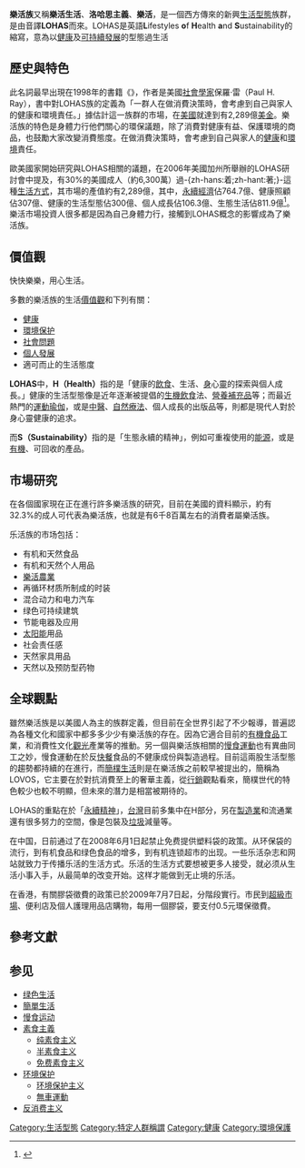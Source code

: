 '''樂活族'''又稱'''樂活生活'''、'''洛哈思主義'''、'''樂活'''，是一個西方傳來的新興[[生活型態|生活型態]]族群，是由音譯'''LOHAS'''而來。LOHAS是英語'''L'''ifestyles '''o'''f '''H'''ealth '''a'''nd '''S'''ustainability的縮寫，意為以[[健康|健康]]及[[可持續發展|可持續發展]]的型態過生活

==歷史與特色==
此名詞最早出現在1998年的書籍《{{tsl|en|The Cultural Creatives|文化創造：5000萬人如何改變世界}}》，作者是美國[[社會學家|社會學家]]保羅·雷（Paul H. Ray），書中對LOHAS族的定義為「一群人在做消費決策時，會考慮到自己與家人的健康和環境責任。」據估計這一族群的市場，在[[美國|美國]]就達到有2,289億[[美金|美金]]。樂活族的特色是身體力行他們關心的環保議題，除了消費對健康有益、保護環境的商品，也鼓勵大家改變消費態度。在做消費決策時，會考慮到自己與家人的[[健康|健康]]和[[環境|環境]]責任。

歐美國家開始研究與LOHAS相關的議題，在2006年美國加州所舉辦的LOHAS研討會中提及，有30%的美國成人（約6,300萬）過-{zh-hans:着;zh-hant:著;}-這種[[生活方式|生活方式]]，其市場的產值約有2,289億，其中，[[可持续发展|永續經濟]]佔764.7億、健康照顧佔307億、健康的生活型態佔300億、個人成長佔106.3億、生態生活佔811.9億<ref>{{cite book|author=木村麻紀 著|others=李毓昭 譯|title=《全球樂活潮》|url=http://www.morningstar.com.tw/bookcomment-2.aspx?BOKNO=0104284|language=zh-tw|publisher=晨星出版社|isbn=9789861770925|origyear=2007/5/15|access-date=2012-05-01|archive-date=2020-10-27|archive-url=https://web.archive.org/web/20201027122741/http://www.morningstar.com.tw/bookcomment-2.aspx?BOKNO=0104284|dead-url=no}}</ref>。樂活市場投資人很多都是因為自己身體力行，接觸到LOHAS概念的影響成為了樂活族。

==價值觀==
快快樂樂，用心生活。

多數的樂活族的生活[[價值觀|價值觀]]和下列有關：
* [[健康|健康]]
* [[環境|環境]][[环境保护|保护]]
* [[社會問題|社會問題]]
* [[個人發展|個人發展]]
* 適可而止的生活態度

'''LOHAS'''中，'''H（Health）'''指的是「健康的[[飲食|飲食]]、生活、[[身|身]]心[[靈|靈]]的探索與個人成長。」健康的生活型態像是近年逐漸被提倡的[[生機飲食|生機飲食]]法、[[營養補充品|營養補充品]]等；而最近熱門的[[運動|運動]][[瑜伽|瑜伽]]，或是[[中醫|中醫]]、[[自然療法|自然療法]]、個人成長的出版品等，則都是現代人對於身心靈健康的追求。

而'''S（Sustainability）'''指的是「生態永續的精神」，例如可重複使用的[[能源|能源]]，或是[[有機化合物|有機]]、可回收的產品。

==市場研究==
在各個國家現在正在進行許多樂活族的研究，目前在美國的資料顯示，約有32.3%的成人可代表為樂活族，也就是有6千8百萬左右的消費者屬樂活族。

乐活族的市场包括：
* 有机和天然食品
* 有机和天然个人用品
* [[樂活農業|樂活農業]]
* 再循环材质所制成的时装
* 混合动力和电力汽车
* 绿色可持续建筑
* 节能电器及应用
* [[太阳能|太阳能]]用品
* 社会责任感
* 天然家具用品
* 天然以及预防型药物

==全球觀點==
雖然樂活族是以美國人為主的族群定義，但目前在全世界引起了不少報導，普遍認為各種文化和國家中都多多少少有樂活族的存在。因為它適合目前的[[有機食品|有機食品]]工業，和消費性文化[[觀光|觀光]]產業等的推動。另一個與樂活族相關的[[慢食運動|慢食運動]]也有異曲同工之妙，慢食運動在於反[[快餐|快餐]]食品的不健康成份與製造過程。目前這兩股生活型態的趨勢都持續的在進行，而[[簡樸生活|簡樸生活]]則是在樂活族之前較早被提出的，簡稱為LOVOS，它主要在於對抗消費至上的奢華主義，從[[行銷|行銷]]觀點看來，簡樸世代的特色較少也較不明顯，但未來的潛力是相當被期待的。

LOHAS的重點在於「[[可持續性|永續精神]]」，[[台灣|台灣]]目前多集中在H部分，另在[[製造業|製造業]]和流通業還有很多努力的空間，像是包裝及[[垃圾|垃圾]]減量等。

在中国，日前通过了在2008年6月1日起禁止免费提供塑料袋的政策。从环保袋的流行，到有机食品和绿色食品的增多，到有机连锁超市的出现。一些乐活杂志和网站就致力于传播乐活的生活方式。乐活的生活方式要想被更多人接受，就必须从生活小事入手，从最简单的改变开始。这样才能做到无止境的乐活。

在香港，有關膠袋徵費的政策已於2009年7月7日起，分階段實行。市民到[[日出康城|超級市場]]、便利店及個人護理用品店購物，每用一個膠袋，要支付0.5元環保徵費。

==參考文獻==
{{reflist}}

== 参见 ==
* [[绿色生活|绿色生活]]
* [[簡單生活|簡單生活]]
* [[慢食运动|慢食运动]]
* [[素食主義|素食主義]]
** [[纯素食主义|纯素食主义]]
** [[半素食主义|半素食主义]]
** [[免费素食主义|免费素食主义]]
* [[环境保护|环境保护]]
** [[环境保护主义|环境保护主义]]
** [[無車運動|無車運動]]
* [[反消费主义|反消费主义]]

[[Category:生活型態|Category:生活型態]]
[[Category:特定人群稱謂|Category:特定人群稱謂]]
[[Category:健康|Category:健康]]
[[Category:環境保護|Category:環境保護]]